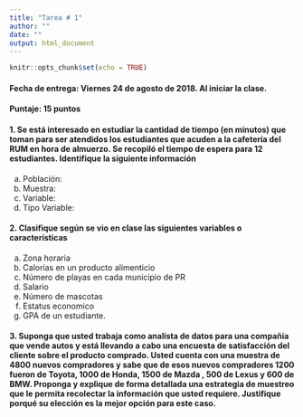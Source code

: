 ```yaml
---
title: "Tarea # 1"
author: ""
date: ""
output: html_document
---
```


```r
knitr::opts_chunk$set(echo = TRUE)
```

#### **Fecha de entrega:** Viernes 24 de agosto de 2018. Al iniciar la clase. 

#### **Puntaje:** 15 puntos 

#### 1. Se está interesado en estudiar la cantidad de tiempo (en minutos) que toman para ser atendidos los estudiantes que acuden a  la cafetería del RUM en hora de almuerzo. Se recopiló el tiempo de espera para 12 estudiantes. Identifique la siguiente información

a)  Población: 
b)  Muestra: 
c)  Variable:
d)  Tipo Variable: 


#### 2. Clasifique según se vio en clase las siguientes variables o características

a)  Zona horaria
b)  Calorías en un producto alimenticio
c)  Número de playas en cada municipio de PR
d)  Salario
e)  Número de mascotas
f)  Estatus economico
g)  GPA de un estudiante. 

#### 3. Suponga que usted trabaja como analista de datos para una compañía que vende autos y está llevando a cabo una encuesta de satisfacción del cliente sobre el producto comprado. Usted cuenta con una muestra de 4800 nuevos compradores y sabe que de esos nuevos compradores 1200 fueron de Toyota, 1000 de Honda, 1500 de Mazda , 500 de Lexus y 600 de BMW. Proponga y explique de forma detallada una estrategia de muestreo que le permita recolectar la información que usted requiere. Justifique porqué su elección es la mejor opción para este caso. 
